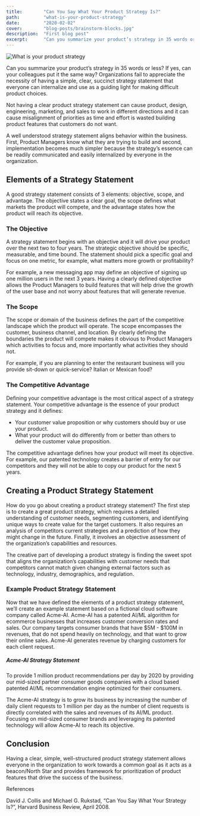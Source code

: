 ```yaml
---
title:        "Can You Say What Your Product Strategy Is?"
path:         "what-is-your-product-strategy"
date:         "2020-02-02"
cover:        "blog-posts/brainstorm-blocks.jpg"
description:  "First blog post"
excerpt:      "Can you summarize your product’s strategy in 35 words or less? If yes, can your colleagues put it the same way?"
---
```


<div className="bg-white">
  <Image  src     = "/blog-posts/brainstorm-blocks.jpg"  
          alt     = "What is your product strategy"
          width   = {256}
          height  = {256}
  />
</div>

Can you summarize your product’s strategy in 35 words or less? If yes, can your colleagues put it the same way? Organizations fail to appreciate the necessity of having a simple, clear, succinct strategy statement that everyone can internalize and use as a guiding light for making difficult product choices. 

Not having a clear product strategy statement can cause product, design, engineering, marketing, and sales to work in different directions and it can cause misalignment of priorities as time and effort is wasted building product features that customers do not want. 

A well understood strategy statement aligns behavior within the business. First, Product Managers know what they are trying to build and second, implementation becomes much simpler because the strategy’s essence can be readily communicated and easily internalized by everyone in the organization.

## Elements of a Strategy Statement
A good strategy statement consists of 3 elements: objective, scope, and advantage. The objective states a clear goal, the scope defines what markets the product will compete, and the advantage states how the product will reach its objective.

### The Objective
A strategy statement begins with an objective and it will drive your product over the next two to four years. The strategic objective should be specific, measurable, and time bound. The statement should pick a specific goal and focus on one metric, for example, what matters more growth or profitability? 

For example, a new messaging app may define an objective of signing up one million users in the next 3 years. Having a clearly defined objective allows the Product Managers to build features that will help drive the growth of the user base and not worry about features that will generate revenue.

### The Scope
The scope or domain of the business defines the part of the competitive landscape which the product will operate. The scope encompasses the customer, business channel, and location. By clearly defining the boundaries the product will compete makes it obvious to Product Managers which activities to focus and, more importantly what activities they should not.

For example, if you are planning to enter the restaurant business will you provide sit-down or quick-service? Italian or Mexican food?

### The Competitive Advantage
Defining your competitive advantage is the most critical aspect of a strategy statement. Your competitive advantage is the essence of your product strategy and it defines:

* Your customer value proposition or why customers should buy or use your product.
* What your product will do differently from or better than others to deliver the customer value proposition.

The competitive advantage defines how your product will meet its objective. For example, our patented technology creates a barrier of entry for our competitors and they will not be able to copy our product for the next 5 years.


## Creating a Product Strategy Statement
How do you go about creating a product strategy statement? The first step is to create a great product strategy, which requires a detailed understanding of customer needs, segmenting customers, and identifying unique ways to create value for the target customers. It also requires an analysis of competitors current strategies and a prediction of how they might change in the future. Finally, it involves an objective assessment of the organization’s capabilities and resources. 

The creative part of developing a product strategy is finding the sweet spot that aligns the organization’s capabilities with customer needs that competitors cannot match given changing external factors such as technology, industry, demographics, and regulation.

### Example Product Strategy Statement
Now that we have defined the elements of a product strategy statement, we’ll create an example statement based on a fictional cloud software company called Acme-AI.  Acme-AI has a patented AI/ML algorithm for ecommerce businesses that increases customer conversion rates and sales. Our company targets consumer brands that have $5M - $100M in revenues, that do not spend heavily on technology, and that want to grow their online sales. Acme-AI generates revenue by charging customers for each client request.

<div className="bg-gray-100 border-1 border-gray-400 rounded-lg mb-4 p-4">
    <h5 className="text-xl underline">
      Acme-AI Strategy Statement
    </h5>
    <p className="text-gray-800">
      To provide 1 million product recommendations per day by 2020 
      by providing our mid-sized partner consumer goods companies 
      with a cloud based patented AI/ML recommendation engine 
      optimized for their consumers.
    </p>
</div>

The Acme-AI strategy is to grow its business by increasing the number of daily client requests to 1 million per day as the number of client requests is directly correlated with the sales and revenues of its AI/ML product. Focusing on mid-sized consumer brands and leveraging its patented technology will allow Acme-AI to reach its objective.

## Conclusion
Having a clear, simple, well-structured product strategy statement allows everyone in the organization to work towards a common goal as it acts as a beacon/North Star and provides framework for prioritization of product features that drive the success of the business.


<span className="font-bold">References</span>

<p className="text-sm">
  David J. Collis and Michael G. Rukstad, “Can You Say What Your Strategy Is?”, Harvard Business Review, April 2008.
</p>

